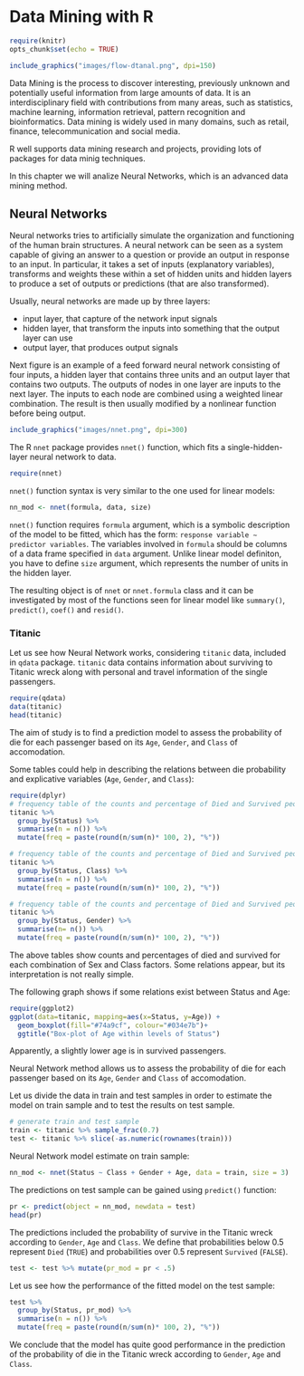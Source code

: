 # Data Mining with R

```r
require(knitr)
opts_chunk$set(echo = TRUE)
```


```r
include_graphics("images/flow-dtanal.png", dpi=150)
```

Data Mining is the process to discover interesting, previously unknown and potentially useful information from large amounts of data. It is an interdisciplinary field with contributions from many areas, such as statistics, machine learning, information retrieval, pattern recognition and bioinformatics. Data mining is widely used in many domains, such as retail, finance, telecommunication and social media.

R well supports data mining research and projects, providing lots of packages for data minig techniques.

In this chapter we will analize Neural Networks, which is an advanced data mining method.


## Neural Networks

Neural networks tries to artificially simulate the organization and functioning of the human brain structures.
A neural network can be seen as a system capable of giving an answer to a question or provide an output in response to an input. In particular, it takes a set of inputs (explanatory variables), transforms and weights these within a set of hidden units and hidden layers to produce a set of outputs or predictions (that are also transformed).

Usually, neural networks are made up by three layers:

* input layer, that capture of the network input signals
* hidden layer, that transform the inputs into something that the output layer can use 
* output layer, that produces output signals

Next figure is an example of a feed forward neural network consisting of four inputs, a hidden layer that contains three units and an output layer that contains two outputs. The outputs of nodes in one layer are inputs to the next layer. The inputs to each node are combined using a weighted linear combination. The result is then usually modified by a nonlinear function before being output.

```r
include_graphics("images/nnet.png", dpi=300)
```


The R `nnet` package provides `nnet()` function, which fits a single-hidden-layer neural network to data. 

```r
require(nnet)
```

`nnet()` function syntax is very similar to the one used for linear models:

```r
nn_mod <- nnet(formula, data, size)
```

`nnet()` function requires `formula` argument, which is a symbolic description of the model to be fitted, which has the form: `response variable ∼ predictor variables`.
The variables involved in `formula` should be columns of a data frame specified in `data` argument.
Unlike linear model definiton, you have to define `size` argument, which represents the number of units in the hidden layer. 

The resulting object is of `nnet` or `nnet.formula` class and it can be investigated by most of the functions seen for linear model like `summary()`, `predict()`, `coef()` and `resid()`.

### Titanic

Let us see how Neural Network works, considering `titanic` data, included in `qdata` package. `titanic` data contains information about surviving to Titanic wreck along with personal and travel information of the single passengers.

```r
require(qdata)
data(titanic)
head(titanic)
```

The aim of study is to find a prediction model to assess the probability of die for each passenger based on its `Age`, `Gender`, and `Class` of accomodation. 

Some tables could help in describing the relations between die probability and explicative variables (`Age`, `Gender`, and `Class`):

```r
require(dplyr)
# frequency table of the counts and percentage of Died and Survived people 
titanic %>% 
  group_by(Status) %>%
  summarise(n = n()) %>%
  mutate(freq = paste(round(n/sum(n)* 100, 2), "%")) 
```

```r
# frequency table of the counts and percentage of Died and Survived people by Class
titanic %>% 
  group_by(Status, Class) %>%
  summarise(n = n()) %>%
  mutate(freq = paste(round(n/sum(n)* 100, 2), "%"))
```

```r
# frequency table of the counts and percentage of Died and Survived people by Gender
titanic %>% 
  group_by(Status, Gender) %>%
  summarise(n= n()) %>%
  mutate(freq = paste(round(n/sum(n)* 100, 2), "%"))
```

The above tables show counts and percentages of died and survived for each combination of Sex and Class factors. Some relations appear, but its interpretation is not really simple.


The following graph shows if some relations exist between Status and Age:

```r
require(ggplot2)
ggplot(data=titanic, mapping=aes(x=Status, y=Age)) +
  geom_boxplot(fill="#74a9cf", colour="#034e7b")+ 
  ggtitle("Box-plot of Age within levels of Status")
```

Apparently, a slightly lower age is in survived passengers.

Neural Network method allows us to assess the probability of die for each passenger based on its `Age`, `Gender` and `Class` of accomodation.

Let us divide the data in train and test samples in order to estimate the model on train sample and to test the results on test sample. 

```r
# generate train and test sample 
train <- titanic %>% sample_frac(0.7)
test <- titanic %>% slice(-as.numeric(rownames(train)))
```

Neural Network model estimate on train sample:

```r
nn_mod <- nnet(Status ~ Class + Gender + Age, data = train, size = 3)
```

The predictions on test sample can be gained using `predict()` function:

```r
pr <- predict(object = nn_mod, newdata = test)
head(pr)
```

The predictions included the probability of survive in the Titanic wreck according to `Gender`, `Age` and `Class`. We define that probabilities below 0.5 represent `Died` (`TRUE`) and probabilities over 0.5 represent `Survived` (`FALSE`).   

```r
test <- test %>% mutate(pr_mod = pr < .5)
```

Let us see how the performance of the fitted model on the test sample:

```r
test %>% 
  group_by(Status, pr_mod) %>%
  summarise(n = n()) %>%
  mutate(freq = paste(round(n/sum(n)* 100, 2), "%"))
```

We conclude that the model has quite good performance in the prediction of the probability of die in the Titanic wreck according to `Gender`, `Age` and `Class`. 

